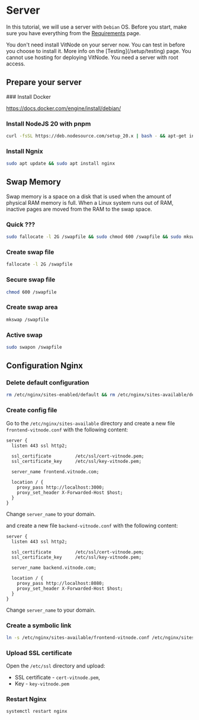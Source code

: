 
# Server

In this tutorial, we will use a server with `Debian` OS. Before you start, make sure you have everything from the [Requirements](/requirements) page.

<Callout type="info" emoji="ℹ️">
  You don't need install VitNode on your server now. You can test in before you
  choose to install it. More info on the [Testing](/setup/testing) page.
</Callout>

<Callout type="error" emoji="❌">
  You cannot use hosting for deploying VitNode. You need a server with root
  access.
</Callout>

## Prepare your server

<Steps>
### Install Docker

https://docs.docker.com/engine/install/debian/

### Install NodeJS 20 with pnpm

```bash
curl -fsSL https://deb.nodesource.com/setup_20.x | bash - && apt-get install -y nodejs && npm i pnpm -g
```

### Install Ngnix

```bash
sudo apt update && sudo apt install nginx
```

</Steps>

## Swap Memory

Swap memory is a space on a disk that is used when the amount of physical RAM memory is full. When a Linux system runs out of RAM, inactive pages are moved from the RAM to the swap space.

<Steps>

### Quick ???

```bash
sudo fallocate -l 2G /swapfile && sudo chmod 600 /swapfile && sudo mkswap /swapfile && sudo swapon /swapfile
```

### Create swap file

```bash
fallocate -l 2G /swapfile
```

### Secure swap file

```bash
chmod 600 /swapfile
```

### Create swap area

```bash
mkswap /swapfile
```

### Active swap

```bash
sudo swapon /swapfile
```

</Steps>

## Configuration Nginx

<Steps>

### Delete default configuration

```bash
rm /etc/nginx/sites-enabled/default && rm /etc/nginx/sites-available/default
```

### Create config file

Go to the `/etc/nginx/sites-available` directory and create a new file `frontend-vitnode.conf` with the following content:

```nginx {8}
server {
  listen 443 ssl http2;

  ssl_certificate         /etc/ssl/cert-vitnode.pem;
  ssl_certificate_key     /etc/ssl/key-vitnode.pem;

  server_name frontend.vitnode.com;

  location / {
    proxy_pass http://localhost:3000;
    proxy_set_header X-Forwarded-Host $host;
  }
}
```

Change `server_name` to your domain.

and create a new file `backend-vitnode.conf` with the following content:

```nginx {8}
server {
  listen 443 ssl http2;

  ssl_certificate         /etc/ssl/cert-vitnode.pem;
  ssl_certificate_key     /etc/ssl/key-vitnode.pem;

  server_name backend.vitnode.com;

  location / {
    proxy_pass http://localhost:8080;
    proxy_set_header X-Forwarded-Host $host;
  }
}
```

Change `server_name` to your domain.

### Create a symbolic link

```bash
ln -s /etc/nginx/sites-available/frontend-vitnode.conf /etc/nginx/sites-enabled/ && ln -s /etc/nginx/sites-available/backend-vitnode.conf /etc/nginx/sites-enabled/
```

### Upload SSL certificate

Open the `/etc/ssl` directory and upload:

- SSL certificate - `cert-vitnode.pem`,
- Key - `key-vitnode.pem`

### Restart Nginx

```bash
systemctl restart nginx
```

</Steps>

